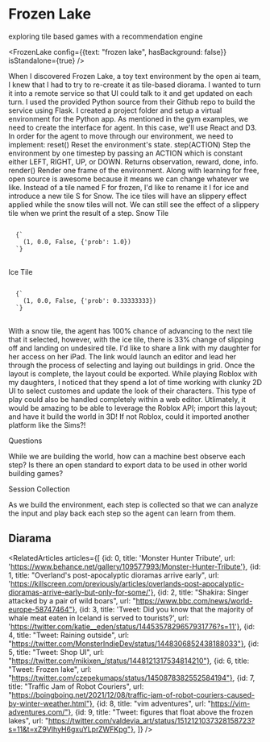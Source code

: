 

<Meta title="menu/micro/games/frozen lake" />

# Frozen Lake

<Subtitle>exploring tile based games with a recommendation engine</Subtitle>

<FrozenLake config={{text: "frozen lake", hasBackground: false}} isStandalone={true} />

<Paragraph>
When I discovered <Link url="https://gym.openai.com/envs/FrozenLake-v0/">Frozen Lake</Link>, a <Link url="https://gym.openai.com/envs/#toy_text">toy text environment</Link> by the open ai team, I knew that I had to try to re-create it as tile-based <Link url='https://twitter.com/LootBndt/status/1406551232861413376'>diorama.</Link> I wanted to turn it into a remote service so that UI could talk to it and get updated on each turn.  
</Paragraph>
<Paragraph>
I used the provided Python source from their Github repo to build the service using Flask. I created a project folder and setup a virtual environment for the Python app.
</Paragraph>
<Paragraph>
As mentioned in the <Link url="https://github.com/openai/gym#examples">gym examples</Link>, we need to create the interface for agent. In this case, we'll use React and D3.
</Paragraph>
<Paragraph>
In order for the agent to move through our environment, we need to implement:
</Paragraph>
<List>
  <ListItem>
    <Paragraph><Bold>reset()</Bold> Reset the environment's state.</Paragraph>
  </ListItem>
  <ListItem>
    <Paragraph><Bold>step(ACTION)</Bold> Step the environment by one timestep by passing an ACTION which is constant either LEFT, RIGHT, UP, or DOWN. Returns observation, reward, done, info. 
    </Paragraph>
  </ListItem>
  <ListItem>
    <Paragraph>
    <Bold>render()</Bold> Render one frame of the environment.
    </Paragraph>
  </ListItem>
</List>
<Paragraph>
  Along with learning for free, open source is awesome because it means we can change whatever we like. Instead of a tile named F for frozen, I'd like to rename it I for ice and introduce a new tile S for Snow. The ice tiles will have an slippery effect applied while the snow tiles will not. 
</Paragraph>
<Paragraph>We can still see the effect of a slippery tile when we print the result of a step.
</Paragraph>
<Paragraph>
Snow Tile
<pre>
<code className="language-javascript">
  {`
    (1, 0.0, False, {'prob': 1.0})
  `}
</code>
</pre>
</Paragraph>
<Paragraph>
Ice Tile
<pre>
<code className="language-javascript">
  {`
    (1, 0.0, False, {'prob': 0.33333333})
  `}
</code>
</pre>
</Paragraph>
<Paragraph>With a snow tile, the agent has 100% chance of advancing to the next tile that it selected, however, with the ice tile, there is 33% change of slipping off and landing on undesired tile. 
</Paragraph>

<Paragraph>
I'd like to share a link with my daughter for her access on her iPad. The link would launch an editor and lead her through the process of selecting and laying out buildings in grid. Once the layout is complete, the layout could be exported.  
</Paragraph>

<Paragraph>
While playing Roblox with my daughters, I noticed that they spend a lot of time working with clunky 2D UI to select customes and update the look of their characters. This type of play could also be handled completely within a web editor.
</Paragraph>

<Paragraph>
Utlimately, it would be amazing to be able to leverage the Roblox API; import this layout; and have it build the world in 3D!
If not Roblox, could it imported another platform like the Sims?! 
</Paragraph>

<SubHeadline>Questions</SubHeadline>

<Paragraph>
While we are building the world, how can a machine best observe each step?  
</Paragraph>

<Paragraph>
Is there an open standard to export data to be used in other world building games? 
</Paragraph>

<SubHeadline>Session Collection</SubHeadline>

<Paragraph>
As we build the environment, each step is collected so that we can analyze the input and play back each step so the agent can learn from them.
</Paragraph>


<h2>Diarama</h2>

<RelatedArticles articles={[
    {id: 0, title: 'Monster Hunter Tribute', url: 'https://www.behance.net/gallery/109577993/Monster-Hunter-Tribute'},
    {id: 1, title: "Overland's post-apocalyptic dioramas arrive early", url: 'https://killscreen.com/previously/articles/overlands-post-apocalyptic-dioramas-arrive-early-but-only-for-some/'},
    {id: 2, title: "Shakira: Singer attacked by a pair of wild boars", url: "https://www.bbc.com/news/world-europe-58747464"},
    {id: 3, title: 'Tweet: Did you know that the majority of whale meat eaten in Iceland is served to tourists?', url: 'https://twitter.com/katie__eden/status/1445357829657931776?s=11'},
    {id: 4, title: "Tweet: Raining outside", url: "https://twitter.com/MonsterIndieDev/status/1448306852438188033"},
    {id: 5, title: "Tweet: Shop UI", url: "https://twitter.com/mikixen_/status/1448121317534814210"},
    {id: 6, title: "Tweet: Frozen lake", url: "https://twitter.com/czepekumaps/status/1450878382552584194"},
    {id: 7, title: "Traffic Jam of Robot Couriers", url: "https://boingboing.net/2021/12/08/traffic-jam-of-robot-couriers-caused-by-winter-weather.html"},
    {id: 8, title: "vim adventures", url: "https://vim-adventures.com/"},
    {id: 9, title: "Tweet: figures that float above the frozen lakes", url: "https://twitter.com/valdevia_art/status/1512121037328158723?s=11&t=xZ9VIhyH6gxuYLprZWFKpg"},
]} />

